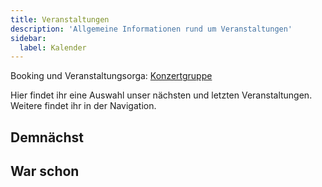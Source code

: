 ```yaml
---
title: Veranstaltungen
description: 'Allgemeine Informationen rund um Veranstaltungen'
sidebar:
  label: Kalender
---
```



Booking und Veranstaltungsorga: [Konzertgruppe](kultur/konzertgruppe)

Hier findet ihr eine Auswahl unser nächsten und letzten Veranstaltungen.
Weitere findet ihr in der Navigation.

## Demnächst

<Calendar upcoming={true} />

## War schon

<Calendar upcoming={false} />
